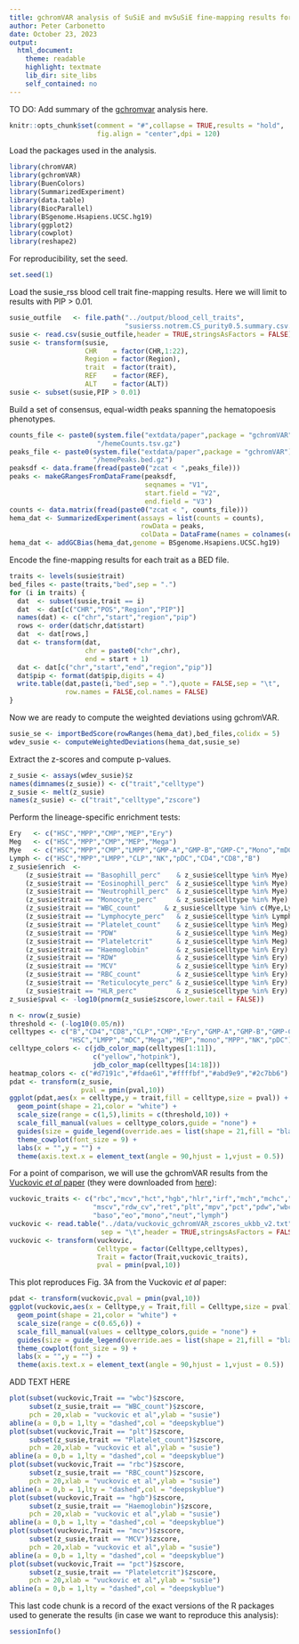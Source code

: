 ```yaml
---
title: gchromVAR analysis of SuSiE and mvSuSiE fine-mapping results for UK Biobank blood cell traits
author: Peter Carbonetto
date: October 23, 2023
output:
  html_document:
    theme: readable
    highlight: textmate
    lib_dir: site_libs
    self_contained: no
---
```


TO DO: Add summary of the [gchromvar][gchromvar] analysis here.

```r
knitr::opts_chunk$set(comment = "#",collapse = TRUE,results = "hold",
                      fig.align = "center",dpi = 120)
```

Load the packages used in the analysis.

```r
library(chromVAR)
library(gchromVAR)
library(BuenColors)
library(SummarizedExperiment)
library(data.table)
library(BiocParallel)
library(BSgenome.Hsapiens.UCSC.hg19)
library(ggplot2)
library(cowplot)
library(reshape2)
```

For reproducibility, set the seed.

```r
set.seed(1)
```

Load the susie_rss blood cell trait fine-mapping results. Here we will
limit to results with PIP > 0.01.

```r
susie_outfile   <- file.path("../output/blood_cell_traits",
                             "susierss.notrem.CS_purity0.5.summary.csv.gz")
susie <- read.csv(susie_outfile,header = TRUE,stringsAsFactors = FALSE)
susie <- transform(susie,
                   CHR    = factor(CHR,1:22),
                   Region = factor(Region),
				   trait  = factor(trait),
                   REF    = factor(REF),
                   ALT    = factor(ALT))
susie <- subset(susie,PIP > 0.01)
```

Build a set of consensus, equal-width peaks spanning the hematopoesis
phenotypes.

```r
counts_file <- paste0(system.file("extdata/paper",package = "gchromVAR"),
                      "/hemeCounts.tsv.gz")
peaks_file <- paste0(system.file("extdata/paper",package = "gchromVAR"),
                     "/hemePeaks.bed.gz")
peaksdf <- data.frame(fread(paste0("zcat < ",peaks_file)))
peaks <- makeGRangesFromDataFrame(peaksdf,
                                  seqnames = "V1",
                                  start.field = "V2",
                                  end.field = "V3")
counts <- data.matrix(fread(paste0("zcat < ", counts_file)))
hema_dat <- SummarizedExperiment(assays = list(counts = counts),
                                 rowData = peaks, 
                                 colData = DataFrame(names = colnames(counts)))
hema_dat <- addGCBias(hema_dat,genome = BSgenome.Hsapiens.UCSC.hg19)
```

Encode the fine-mapping results for each trait as a BED file.

```r
traits <- levels(susie$trait)
bed_files <- paste(traits,"bed",sep = ".")
for (i in traits) {
  dat  <- subset(susie,trait == i)
  dat  <- dat[c("CHR","POS","Region","PIP")]
  names(dat) <- c("chr","start","region","pip")
  rows <- order(dat$chr,dat$start)
  dat  <- dat[rows,]
  dat <- transform(dat,
                   chr = paste0("chr",chr),
                   end = start + 1)
  dat <- dat[c("chr","start","end","region","pip")]
  dat$pip <- format(dat$pip,digits = 4) 
  write.table(dat,paste(i,"bed",sep = "."),quote = FALSE,sep = "\t",
              row.names = FALSE,col.names = FALSE)
}
```

Now we are ready to compute the weighted deviations using gchromVAR.

```r
susie_se <- importBedScore(rowRanges(hema_dat),bed_files,colidx = 5)
wdev_susie <- computeWeightedDeviations(hema_dat,susie_se)
```

Extract the z-scores and compute p-values.

```r
z_susie <- assays(wdev_susie)$z
names(dimnames(z_susie)) <- c("trait","celltype")
z_susie <- melt(z_susie)
names(z_susie) <- c("trait","celltype","zscore")
```

Perform the lineage-specific enrichment tests:

```r
Ery   <- c("HSC","MPP","CMP","MEP","Ery")
Meg   <- c("HSC","MPP","CMP","MEP","Mega")
Mye   <- c("HSC","MPP","CMP","LMPP","GMP-A","GMP-B","GMP-C","Mono","mDC")
Lymph <- c("HSC","MPP","LMPP","CLP","NK","pDC","CD4","CD8","B")
z_susie$enrich  <-
    (z_susie$trait == "Basophill_perc"    & z_susie$celltype %in% Mye) +
    (z_susie$trait == "Eosinophill_perc"  & z_susie$celltype %in% Mye) + 
    (z_susie$trait == "Neutrophill_perc"  & z_susie$celltype %in% Mye) +
    (z_susie$trait == "Monocyte_perc"     & z_susie$celltype %in% Mye) +
    (z_susie$trait == "WBC_count"      & z_susie$celltype %in% c(Mye,Lymph)) + 
    (z_susie$trait == "Lymphocyte_perc"   & z_susie$celltype %in% Lymph) +
    (z_susie$trait == "Platelet_count"    & z_susie$celltype %in% Meg) + 
    (z_susie$trait == "PDW"               & z_susie$celltype %in% Meg) + 
    (z_susie$trait == "Plateletcrit"      & z_susie$celltype %in% Meg) +
    (z_susie$trait == "Haemoglobin"       & z_susie$celltype %in% Ery) +
    (z_susie$trait == "RDW"               & z_susie$celltype %in% Ery) +
    (z_susie$trait == "MCV"               & z_susie$celltype %in% Ery) +
    (z_susie$trait == "RBC_count"         & z_susie$celltype %in% Ery) +
    (z_susie$trait == "Reticulocyte_perc" & z_susie$celltype %in% Ery) +
    (z_susie$trait == "HLR_perc"          & z_susie$celltype %in% Ery)
z_susie$pval <- -log10(pnorm(z_susie$zscore,lower.tail = FALSE))
```

```r
n <- nrow(z_susie)
threshold <- (-log10(0.05/n))
celltypes <- c("B","CD4","CD8","CLP","CMP","Ery","GMP-A","GMP-B","GMP-C",
               "HSC","LMPP","mDC","Mega","MEP","mono","MPP","NK","pDC")
celltype_colors <- c(jdb_color_map(celltypes[1:11]),
                     c("yellow","hotpink"),
                     jdb_color_map(celltypes[14:18]))
heatmap_colors <- c("#d7191c","#fdae61","#ffffbf","#abd9e9","#2c7bb6")
pdat <- transform(z_susie,
                  pval = pmin(pval,10))
ggplot(pdat,aes(x = celltype,y = trait,fill = celltype,size = pval)) +
  geom_point(shape = 21,color = "white") +
  scale_size(range = c(1,5),limits = c(threshold,10)) + 
  scale_fill_manual(values = celltype_colors,guide = "none") +
  guides(size = guide_legend(override.aes = list(shape = 21,fill = "black"))) +
  theme_cowplot(font_size = 9) +
  labs(x = "",y = "") +
  theme(axis.text.x = element_text(angle = 90,hjust = 1,vjust = 0.5))
```

For a point of comparison, we will use the gchromVAR results from the
[Vuckovic *et al* paper][vuckovic-cell] (they were downloaded from
[here][vuckovic-github]):

```r
vuckovic_traits <- c("rbc","mcv","hct","hgb","hlr","irf","mch","mchc","mrv",
                     "mscv","rdw_cv","ret","plt","mpv","pct","pdw","wbc",
					 "baso","eo","mono","neut","lymph")
vuckovic <- read.table("../data/vuckovic_gchromVAR_zscores_ukbb_v2.txt",
                       sep = "\t",header = TRUE,stringsAsFactors = FALSE)
vuckovic <- transform(vuckovic,
                      Celltype = factor(Celltype,celltypes),
					  Trait = factor(Trait,vuckovic_traits),
					  pval = pmin(pval,10))
```

This plot reproduces Fig. 3A from the Vuckovic *et al* paper:

```r
pdat <- transform(vuckovic,pval = pmin(pval,10))
ggplot(vuckovic,aes(x = Celltype,y = Trait,fill = Celltype,size = pval)) +
  geom_point(shape = 21,color = "white") +
  scale_size(range = c(0.65,6)) +
  scale_fill_manual(values = celltype_colors,guide = "none") +
  guides(size = guide_legend(override.aes = list(shape = 21,fill = "black"))) +
  theme_cowplot(font_size = 9) +
  labs(x = "",y = "") +
  theme(axis.text.x = element_text(angle = 90,hjust = 1,vjust = 0.5))
```

ADD TEXT HERE

```r
plot(subset(vuckovic,Trait == "wbc")$zscore,
     subset(z_susie,trait == "WBC_count")$zscore,
	 pch = 20,xlab = "vuckovic et al",ylab = "susie")
abline(a = 0,b = 1,lty = "dashed",col = "deepskyblue")	 
plot(subset(vuckovic,Trait == "plt")$zscore,
     subset(z_susie,trait == "Platelet_count")$zscore,
	 pch = 20,xlab = "vuckovic et al",ylab = "susie")
abline(a = 0,b = 1,lty = "dashed",col = "deepskyblue")	 
plot(subset(vuckovic,Trait == "rbc")$zscore,
     subset(z_susie,trait == "RBC_count")$zscore,
	 pch = 20,xlab = "vuckovic et al",ylab = "susie")
abline(a = 0,b = 1,lty = "dashed",col = "deepskyblue")	 
plot(subset(vuckovic,Trait == "hgb")$zscore,
     subset(z_susie,trait == "Haemoglobin")$zscore,
	 pch = 20,xlab = "vuckovic et al",ylab = "susie")
abline(a = 0,b = 1,lty = "dashed",col = "deepskyblue")	 
plot(subset(vuckovic,Trait == "mcv")$zscore,
     subset(z_susie,trait == "MCV")$zscore,
	 pch = 20,xlab = "vuckovic et al",ylab = "susie")
abline(a = 0,b = 1,lty = "dashed",col = "deepskyblue")	 
plot(subset(vuckovic,Trait == "pct")$zscore,
     subset(z_susie,trait == "Plateletcrit")$zscore,
	 pch = 20,xlab = "vuckovic et al",ylab = "susie")
abline(a = 0,b = 1,lty = "dashed",col = "deepskyblue")	 
```

This last code chunk is a record of the exact versions of the R
packages used to generate the results (in case we want to reproduce
this analysis):

```r
sessionInfo()
```

[gchromvar]: https://github.com/caleblareau/gchromVAR
[vuckovic-cell]: https://doi.org/10.1016/j.cell.2020.08.008
[vuckovic-github]: https://github.com/bloodcellgwas/manuscript_code
